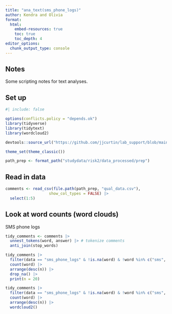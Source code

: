 ```yaml
---
title: "ana_text(sms_phone_logs)"
author: Kendra and Olivia
format:
  html:
    embed-resources: true
    toc: true
    toc_depth: 4
editor_options:
  chunk_output_type: console
---
```


## Notes

Some scripting notes for text analyses.

## Set up

```r
#| include: false

options(conflicts.policy = "depends.ok")
library(tidyverse) 
library(tidytext)
library(wordcloud2)

devtools::source_url("https://github.com/jjcurtin/lab_support/blob/main/format_path.R?raw=true")

theme_set(theme_classic())

path_prep <- format_path("studydata/risk2/data_processed/prep")
```

## Read in data

```r
comments <- read_csv(file.path(path_prep, "qual_data.csv"),
                   show_col_types = FALSE) |> 
  select(1:5)
```

## Look at word counts (word clouds)

SMS phone logs
```r
tidy_comments <- comments |> 
  unnest_tokens(word, answer) |> # tokenize comments
  anti_join(stop_words)

tidy_comments |> 
  filter(data == "sms_phone_logs" & !is.na(word) & !word %in% c("sms", "phone", "logs")) |> 
  count(word) |> 
  arrange(desc(n)) |> 
  drop_na() |>
  print(n = 20)
```

```r
tidy_comments |> 
  filter(data == "sms_phone_logs" & !is.na(word) & !word %in% c("sms", "phone", "logs")) |> 
  count(word) |> 
  arrange(desc(n)) |>
  wordcloud2()
```

